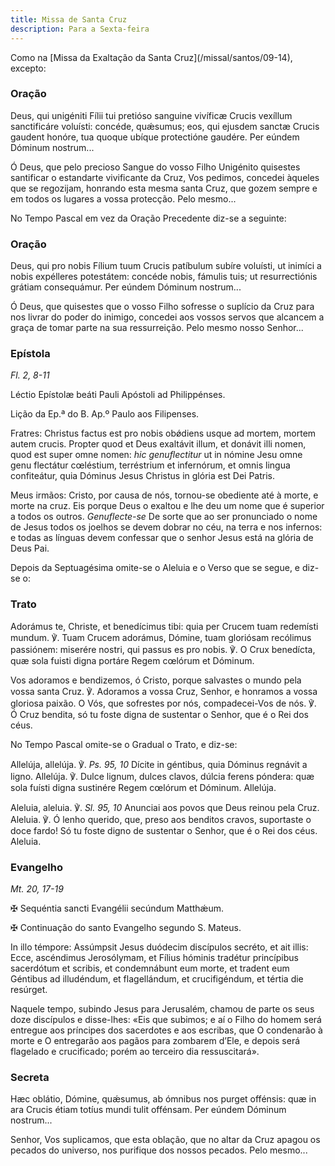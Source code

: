 ```yaml
---
title: Missa de Santa Cruz
description: Para a Sexta-feira
---
```


<aside>
  Como na [Missa da Exaltação da Santa Cruz](/missal/santos/09-14), excepto:
</aside>

### Oração

<div class="side-by-side not-content">

Deus, qui unigéniti Fílii tui pretióso sanguine vivíficæ Crucis vexíllum sanctificáre voluísti: concéde, quǽsumus; eos, qui ejusdem sanctæ Crucis gaudent honóre, tua quoque ubíque protectióne gaudére. Per eúndem Dóminum nostrum...

Ó Deus, que pelo precioso Sangue do vosso Filho Unigénito quisestes santificar o estandarte vivificante da Cruz, Vos pedimos, concedei àqueles que se regozijam, honrando esta mesma santa Cruz, que gozem sempre e em todos os lugares a vossa protecção. Pelo mesmo...

</div>

<aside>No Tempo Pascal em vez da Oração Precedente diz-se a seguinte:</aside>

### Oração

<div class="side-by-side not-content">

Deus, qui pro nobis Fílium tuum Crucis patíbulum subíre voluísti, ut inimíci a nobis expélleres potestátem: concéde nobis, fámulis tuis; ut resurrectiónis grátiam consequámur. Per eúndem Dóminum nostrum...

Ó Deus, que quisestes que o vosso Filho sofresse o suplício da Cruz para nos livrar do poder do inimigo, concedei aos vossos servos que alcancem a graça de tomar parte na sua ressurreição. Pelo mesmo nosso Senhor...

</div>

### Epístola

<em>Fl. 2, 8-11</em>

<div class="side-by-side not-content">

Léctio Epístolæ beáti Pauli Apóstoli ad Philippénses.

Lição da Ep.ª do B. Ap.º Paulo aos Filipenses.

Fratres: Christus factus est pro nobis obǿdiens usque ad mortem, mortem autem crucis. Propter quod et Deus exaltávit illum, et donávit illi nomen, quod est super omne nomen: <em>hic genuflectitur</em> ut in nómine Jesu omne genu flectátur cœléstium, terréstrium et infernórum, et omnis lingua confiteátur, quia Dóminus Jesus Christus in glória est Dei Patris.

Meus irmãos: Cristo, por causa de nós, tornou-se obediente até à morte, e morte na cruz. Eis porque Deus o exaltou e lhe deu um nome que é superior a todos os outros. <em>Genuflecte-se</em> De sorte que ao ser pronunciado o nome de Jesus todos os joelhos se devem dobrar no céu, na terra e nos infernos: e todas as línguas devem confessar que o senhor Jesus está na glória de Deus Pai.

</div>

<aside>
  Depois da Septuagésima omite-se o Aleluia e o Verso que se segue, e diz-se o:
</aside>

### Trato

<div class="side-by-side not-content">

Adorámus te, Christe, et benedícimus tibi: quia per Crucem tuam redemísti mundum. ℣. Tuam Crucem adorámus, Dómine, tuam gloriósam recólimus passiónem: miserére nostri, qui passus es pro nobis. ℣. O Crux benedícta, quæ sola fuisti digna portáre Regem cœlórum et Dóminum.

Vos adoramos e bendizemos, ó Cristo, porque salvastes o mundo pela vossa santa Cruz. ℣. Adoramos a vossa Cruz, Senhor, e honramos a vossa gloriosa paixão. O Vós, que sofrestes por nós, compadecei-Vos de nós. ℣. Ó Cruz bendita, só tu foste digna de sustentar o Senhor, que é o Rei dos céus.

</div>

<aside>No Tempo Pascal omite-se o Gradual o Trato, e diz-se:</aside>

<div class="side-by-side not-content">

Allelúja, allelúja. ℣. <em>Ps. 95, 10</em> Dícite in géntibus, quia Dóminus regnávit a ligno. Allelúja. ℣. Dulce lignum, dulces clavos, dúlcia ferens póndera: quæ sola fuísti digna sustinére Regem cœlórum et Dóminum. Allelúja.

Aleluia, aleluia. ℣. <em>Sl. 95, 10</em> Anunciai aos povos que Deus reinou pela Cruz. Aleluia. ℣. Ó lenho querido, que, preso aos benditos cravos, suportaste o doce fardo! Só tu foste digno de sustentar o Senhor, que é o Rei dos céus. Aleluia.

</div>

### Evangelho

<em>Mt. 20, 17-19</em>

<div class="side-by-side not-content">

<span class="cross text-red-500">✠</span> Sequéntia sancti Evangélii secúndum Matthǽum.

<span class="cross text-red-500">✠</span> Continuação do santo Evangelho segundo S. Mateus.

In illo témpore: Assúmpsit Jesus duódecim discípulos secréto, et ait illis: Ecce, ascéndimus Jerosólymam, et Fílius hóminis tradétur princípibus sacerdótum et scribis, et condemnábunt eum morte, et tradent eum Géntibus ad illudéndum, et flagellándum, et crucifigéndum, et tértia die resúrget.

Naquele tempo, subindo Jesus para Jerusalém, chamou de parte os seus doze discípulos e disse-lhes: «Eis que subimos; e aí o Filho do homem será entregue aos príncipes dos sacerdotes e aos escribas, que O condenarão à morte e O entregarão aos pagãos para zombarem d’Ele, e depois será flagelado e crucificado; porém ao terceiro dia ressuscitará».

</div>

### Secreta

<div class="side-by-side not-content">

Hæc oblátio, Dómine, quǽsumus, ab ómnibus nos purget offénsis: quæ in ara Crucis étiam totíus mundi tulit offénsam. Per eúndem Dóminum nostrum...

Senhor, Vos suplicamos, que esta oblação, que no altar da Cruz apagou os pecados do universo, nos purifique dos nossos pecados. Pelo mesmo...

</div>
